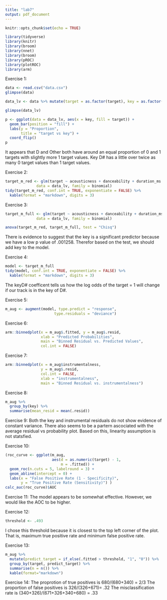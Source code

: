 ```yaml
---
title: "lab7"
output: pdf_document
---
```


```r
knitr::opts_chunk$set(echo = TRUE)
```

```r
library(tidyverse)
library(knitr)
library(broom)
library(nnet)
library(broom)
library(pROC)
library(plotROC) 
library(arm)

```

Exercise 1: 

```r
data <- read.csv("data.csv")
glimpse(data)
```
```r

data_lv <- data %>% mutate(target = as.factor(target), key = as.factor(ifelse(key == 2, "D", ifelse(key == 3, "D#", "Other"))))

glimpse(data_lv)
```


```r
p <- ggplot(data = data_lv, aes(x = key, fill = target)) +
  geom_bar(position = "fill") +
  labs(y = "Proportion", 
       title = "target vs key") +
  coord_flip()
p
```
It appears that D and Other both have around an equal proportion of 0 and 1 targets with slightly more 1 target values. Key D# has a little over twice as many 0 target values than 1 target values. 

Exercise 2: 
```r
target_m_red <- glm(target ~ acousticness + danceability + duration_ms + instrumentalness + loudness + speechiness + valence, 
              data = data_lv, family = binomial)
tidy(target_m_red, conf.int = TRUE, exponentiate = FALSE) %>% 
  kable(format = "markdown", digits = 3)
```
Exercise 3: 
```r
target_m_full <- glm(target ~ acousticness + danceability + duration_ms + instrumentalness + loudness + speechiness + valence + key, 
              data = data_lv, family = binomial)
```

```r

anova(target_m_red, target_m_full, test = "Chisq")
```

There is evidence to suggest that the key is a significant predictor because we have a low p value of .001258. Therefor based on the test, we should add key to the model. 


Exercise 4:

```r
model <- target_m_full 
tidy(model, conf.int = TRUE, exponentiate = FALSE) %>% 
  kable(format = "markdown", digits = 3)
```
The keyD# coefficent tells us how the log odds of the target = 1 will change if our track is in the key of D#. 

Exercise 5:

```r
m_aug <- augment(model, type.predict = "response", 
                      type.residuals = "deviance")


```
Exercise 6:
```r
arm::binnedplot(x = m_aug$.fitted, y = m_aug$.resid,
                xlab = "Predicted Probabilities", 
                main = "Binned Residual vs. Predicted Values", 
                col.int = FALSE)
```
Exercise 7:
```r
arm::binnedplot(x = m_aug$instrumentalness, 
                y = m_aug$.resid, 
                col.int = FALSE,
                xlab = "instrumentalness", 
                main = "Binned Residual vs. instrumentalness")
```
Exercise 8: 
```r
m_aug %>%
  group_by(key) %>%
  summarise(mean_resid = mean(.resid))
```

Exercise 9: 
Both the key and instrumental residuals do not show evidence of constant variance. There also seems to be a partern ascociated with the average residual vs probability plot. Based on this, linearity assumption is not statsfied. 

Exercise 10:
```r
(roc_curve <- ggplot(m_aug, 
                     aes(d = as.numeric(target) - 1, 
                         m = .fitted)) +
  geom_roc(n.cuts = 5, labelround = 3) + 
  geom_abline(intercept = 0) + 
  labs(x = "False Positive Rate (1 - Specificity)", 
       y = "True Positive Rate (Sensitivity)") )
calc_auc(roc_curve)$AUC

```
Exercise 11:
The model appears to be somewhat effective. However, we would like the AOC to be higher. 

Exercise 12:
```r
threshold <- .493
```
I chose this threshold because it is closest to the top left corner of the plot. That is, maximum true positive rate and minimum false positive rate. 

Exercise 13:

```r
m_aug %>%
  mutate(predict_target = if_else(.fitted > threshold, "1", "0")) %>%
  group_by(target, predict_target) %>%
  summarise(n = n()) %>%
  kable(format="markdown")
```
Exercise 14:
The proprotion of true positives is 680/(680+340) = 2/3
The proportion of false positives is 326/(326+671)= .32
The misclassification rate is (340+326)/(671+326+340+680) = .33 




